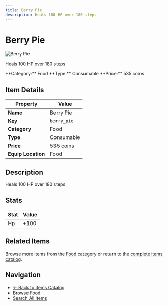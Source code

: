 ```yaml
---
title: Berry Pie
description: Heals 100 HP over 180 steps
---
```


# Berry Pie

<div className="flex items-start gap-6 mb-8">
  <div className="flex-shrink-0">
    <img src="/assets/resources/cooking/berry_pie.png" alt="Berry Pie" className="w-24 h-24 border rounded-lg" />
  </div>
  <div className="flex-1">
    <div className="space-y-2">
      <p className="text-lg text-muted-foreground">Heals 100 HP over 180 steps</p>
      <div className="flex flex-wrap gap-4 text-sm">
        <span className="px-2 py-1 bg-blue-100 dark:bg-blue-900 rounded-md">
          **Category:** Food
        </span>
        <span className="px-2 py-1 bg-green-100 dark:bg-green-900 rounded-md">
          **Type:** Consumable
        </span>
        <span className="px-2 py-1 bg-yellow-100 dark:bg-yellow-900 rounded-md">
          **Price:** 535 coins
        </span>
      </div>
    </div>
  </div>
</div>

## Item Details

| Property | Value |
|----------|-------|
| **Name** | Berry Pie |
| **Key** | `berry_pie` |
| **Category** | Food |
| **Type** | Consumable |
| **Price** | 535 coins |
| **Equip Location** | Food |

## Description

Heals 100 HP over 180 steps


## Stats

| Stat | Value |
|------|-------|
| Hp | +100 |


## Related Items

Browse more items from the [Food](/docs/items#food) category or return to the [complete items catalog](/docs/items).

## Navigation

- [← Back to Items Catalog](/docs/items)
- [Browse Food](/docs/items#food)
- [Search All Items](/search)
